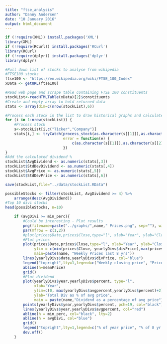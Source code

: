 ```yaml
---
title: "ftse_analysis"
author: "Danny Andersen"
date: "10 January 2016"
output: html_document
---
```


```r

if (!require(XML)) install.packages('XML')
library(XML)
if (!require(RCurl)) install.packages('RCurl')
library(RCurl)
if (!require(dplyr)) install.packages('dplyr')
library(dplyr)
```

```r
#Pull down list of stocks to analyse from wikipedia
#FTSE100 stocks
ftse100 <- "https://en.wikipedia.org/wiki/FTSE_100_Index"
xData <- getURL(ftse100)

#Read web page and scrape table containing FTSE 100 constituents
stockList<-readHTMLTable(xData)[2]$constituents
#Create and empty array to hold returned data
stats <- array(dim=c(nrow(stockList),6))

#Process each stock in the list to draw historical graphs and calculate avg dividend
for (i in 1:nrow(stockList)) {
    #Process stock
    s<-stockList[i,c("Ticker","Company")]
    stats[i,] <- tryCatch(process_stock(as.character(s[[1]]),as.character(s[[2]])),
                          error = function(e) {
                              c(as.character(s[[1]]),as.character(s[[2]]),NA,NA,NA,NA)
                          })
}
#Add the calculated dividend % 
stockList$AvgDividend <- as.numeric(stats[,3])
stockList$StdDevDividend <- as.numeric(stats[,4])
stockList$AvgPrice <- as.numeric(stats[,5])
stockList$StdDevPrice <- as.numeric(stats[,6])

save(stockList,file="../data/stockList.RData")

possibleStocks <- filter(stockList, AvgDividend >= 4) %>%
    arrange(desc(AvgDividend))
#Top 10 divi stocks
head(possibleStocks, n=10)

```

```r
    if (avgDivi >= min_perc){
        #Could be interesting - Plot results
        png(filename=paste("../graphs/",name," Prices.png", sep=""), width=1300, height=800)
        par(mfrow = c(1,2))
        #plot(prices$Date,prices$Close,type="l", xlab="Year", ylab="Closing price (pence)", main=paste(stock, "Weekly Prices"))
        #Plot prices
        plot(prices$Date,prices$Close,type="l", xlab="Year", ylab="Closing price (pence)", 
             ylim = c(min(prices$Close, yearlyDivs$divPrice),max(prices$Close, yearlyDivs$divPrice)),
             main=paste(name, "Weekly Prices last 8 yrs"))
        lines(yearlyDivs$date,yearlyDivs$divPrice, col="blue")
        legend("topright",lty=1,legend=c("Weekly closing price", "Price for a 4% div"), col=c("black", "blue"))
        abline(h=meanPrice)
        grid()
        #Plot dividend
        plot(yearlyDivs$year,yearlyDivs$percent, type="l", 
             xlab="Year", 
             ylim=c(0, max(yearlyDivs$avgpercent,yearlyDivs$percent)+2),
             ylab="Total Div as % of avg price", 
             main = paste(name,"Dividend as a percentage of avg price"))
        points(yearlyDivs$year,yearlyDivs$percent, pch=19, col="black")
        lines(yearlyDivs$year,yearlyDivs$avgpercent, col="red")
        abline(h = min_perc, col="black", lty=2)
        abline(h = avgDivi, col="blue")
        grid()
        legend("topright",lty=1,legend=c("% of year price", "% of 8 yr avg", "Avg % divi"), col=c("black", "red", "blue"))
        dev.off()
    }
```